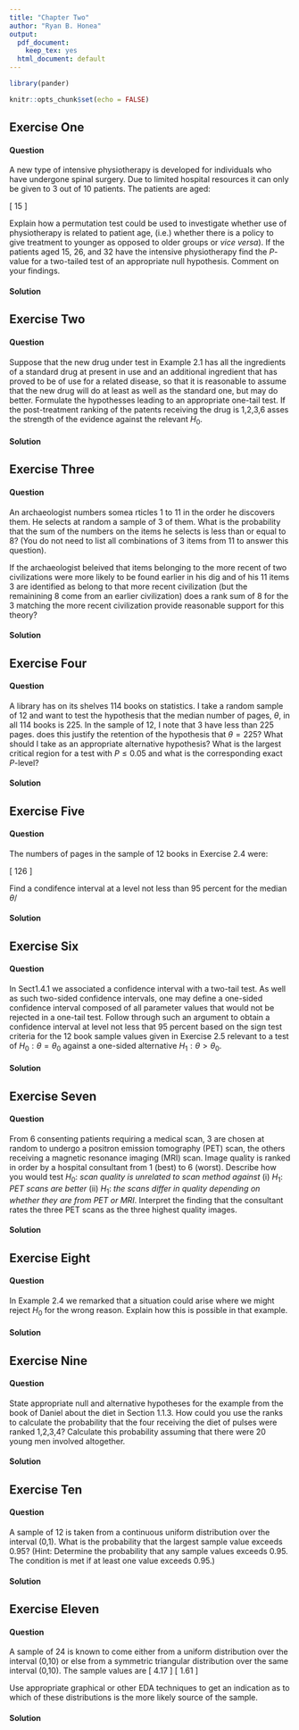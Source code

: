```yaml
---
title: "Chapter Two"
author: "Ryan B. Honea"
output:
  pdf_document:
    keep_tex: yes
  html_document: default
---
```


```r
library(pander)
```

```r
knitr::opts_chunk$set(echo = FALSE)
```
## Exercise One
#### Question
A new type of intensive physiotherapy is developed for individuals who have undergone spinal surgery. Due to limited hospital resources it can only be given to 3 out of 10 patients. The patients are aged:

\[
  15\quad21\quad26\quad32\quad39\quad45\quad52\quad60\quad70\quad82
\]

Explain how a permutation test could be used to investigate whether use of physiotherapy is related to patient age, (i.e.) whether there is a policy to give treatment to younger as opposed to older groups or *vice versa*). If the patients aged 15, 26, and 32 have the intensive physiotherapy find the $P$-value for a two-tailed test of an appropriate null hypothesis. Comment on your findings.

#### Solution


## Exercise Two
#### Question
Suppose that the new drug under test in Example 2.1 has all the ingredients of a standard drug at present in use and an additional ingredient that has proved to be of use for a related disease, so that it is reasonable to assume that the new drug will do at least as well as the standard one, but may do better. Formulate the hypothesses leading to an appropriate one-tail test. If the post-treatment ranking of the patents receiving the drug is 1,2,3,6 asses the strength of the evidence against the relevant $H_0$. 

#### Solution



## Exercise Three
#### Question
An archaeologist numbers somea rticles 1 to 11 in the order he discovers them. He selects at random a sample of 3 of them. What is the probability that the sum of the numbers on the items he selects is less than or equal to 8? (You do not need to list all combinations of 3 items from 11 to answer this question).

If the archaeologist beleived that items belonging to the more recent of two civilizations were more likely to be found earlier in his dig and of his 11 items 3 are identified as belong to that more recent civilization (but the remainining 8 come from an earlier civilization) does a rank sum of 8 for the 3 matching the more recent civilization provide reasonable support for this theory?

#### Solution



## Exercise Four
#### Question
A library has on its shelves 114 books on statistics. I take a random sample of 12 and want to test the hypothesis that the median number of pages, $\theta$, in all 114 books is 225. In the sample of 12, I note that 3 have less than 225 pages. does this justify the retention of the hypothesis that $\theta = 225$? What should I take as an appropriate alternative hypothesis? What is the largest critical region for a test with $P \leq 0.05$ and what is the corresponding exact $P$-level?

#### Solution

## Exercise Five
#### Question
The numbers of pages in the sample of 12 books in Exercise 2.4 were:

\[
  126\quad142\quad156\quad228\quad245\quad246\quad370\quad419\quad433\quad454\quad478\quad503
\]

Find a condifence interval at a level not less than 95 percent for the median $\theta$/


#### Solution

## Exercise Six
#### Question
In Sect1.4.1 we associated a confidence interval with a two-tail test. As well as such two-sided confidence intervals, one may define a one-sided confidence interval composed of all parameter values that would not be rejected in a one-tail test. Follow through such an argument to obtain a confidence interval at level not less that 95 percent based on the sign test criteria for the 12 book sample values given in Exercise 2.5 relevant to a test of $H_0: \theta = \theta_0$ against a one-sided alternative $H_1: \theta > \theta_0$.

#### Solution

## Exercise Seven
#### Question
From 6 consenting patients requiring a medical scan, 3 are chosen at random to undergo a positron emission tomography (PET) scan, the others receiving a magnetic resonance imaging (MRI) scan. Image quality is ranked in order by a hospital consultant from 1 (best) to 6 (worst). Describe how you would test $H_0$: *scan quality is unrelated to scan method against* (i) $H_1:$ *PET scans are better* (ii) $H_1:$ *the scans differ in quality depending on whether they are from PET or MRI*. Interpret the finding that the consultant rates the three PET scans as the three highest quality images.

#### Solution

## Exercise Eight
#### Question
In Example 2.4 we remarked that a situation could arise where we might reject $H_0$ for the wrong reason. Explain how this is possible in that example.

#### Solution

## Exercise Nine
#### Question
State appropriate null and alternative hypotheses for the example from the book of Daniel about the diet in Section 1.1.3. How could you use the ranks to calculate the probability that the four receiving the diet of pulses were ranked 1,2,3,4? Calculate this probability assuming that there were 20 young men involved altogether.


#### Solution

## Exercise Ten
#### Question
A sample of 12 is taken from a continuous uniform distribution over the interval (0,1). What is the probability that the largest sample value exceeds 0.95? (Hint: Determine the probability that any sample values exceeds 0.95. The condition is met if at least one value exceeds 0.95.)

#### Solution

## Exercise Eleven
#### Question
A sample of 24 is known to come either from a uniform distribution over the interval (0,10) or else from a symmetric triangular distribution over the same interval (0,10). The sample values are
\[
4.17\quad8.42\quad3.02\quad2.89\quad9.77\quad6.06\quad2.72\quad5.12\quad6.00\quad4.78\quad2.61\quad7.20 \]
\[ 1.61\quad5.92\quad7.25\quad8.01\quad4.76\quad5.36\quad5.34\quad7.59\quad0.66\quad7.27\quad3.39\quad1.40
\]

Use appropriate graphical or other EDA techniques to get an indication as to which of these distributions is the more likely source of the sample.

#### Solution